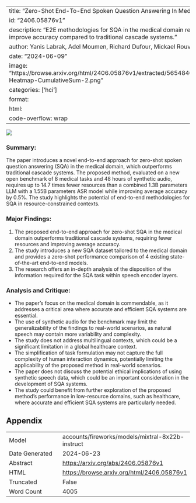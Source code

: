
---
title: "Zero-Shot End-To-End Spoken Question Answering In Medical Domain"
id: "2406.05876v1"
description: "E2E methodologies for SQA in the medical domain require fewer resources and improve accuracy compared to traditional cascade systems."
author: Yanis Labrak, Adel Moumen, Richard Dufour, Mickael Rouvier
date: "2024-06-09"
image: "https://browse.arxiv.org/html/2406.05876v1/extracted/5654846/images/oldLayersWeights-Heatmap-CumulativeSum-2.png"
categories: ['hci']
format:
  html:
    code-overflow: wrap
---

![](https://browse.arxiv.org/html/2406.05876v1/extracted/5654846/images/oldLayersWeights-Heatmap-CumulativeSum-2.png)

### Summary:

The paper introduces a novel end-to-end approach for zero-shot spoken question answering (SQA) in the medical domain, which outperforms traditional cascade systems. The proposed method, evaluated on a new open benchmark of 8 medical tasks and 48 hours of synthetic audio, requires up to 14.7 times fewer resources than a combined 1.3B parameters LLM with a 1.55B parameters ASR model while improving average accuracy by 0.5%. The study highlights the potential of end-to-end methodologies for SQA in resource-constrained contexts.

### Major Findings:

1. The proposed end-to-end approach for zero-shot SQA in the medical domain outperforms traditional cascade systems, requiring fewer resources and improving average accuracy.
2. The study introduces a new SQA dataset tailored to the medical domain and provides a zero-shot performance comparison of 4 existing state-of-the-art end-to-end models.
3. The research offers an in-depth analysis of the disposition of the information required for the SQA task within speech encoder layers.

### Analysis and Critique:

* The paper's focus on the medical domain is commendable, as it addresses a critical area where accurate and efficient SQA systems are essential.
* The use of synthetic audio for the benchmark may limit the generalizability of the findings to real-world scenarios, as natural speech may contain more variability and complexity.
* The study does not address multilingual contexts, which could be a significant limitation in a global healthcare context.
* The simplification of task formulation may not capture the full complexity of human interaction dynamics, potentially limiting the applicability of the proposed method in real-world scenarios.
* The paper does not discuss the potential ethical implications of using synthetic speech data, which could be an important consideration in the development of SQA systems.
* The study could benefit from further exploration of the proposed method's performance in low-resource domains, such as healthcare, where accurate and efficient SQA systems are particularly needed.

## Appendix

|          |          |
|----------|----------|
| Model     | accounts/fireworks/models/mixtral-8x22b-instruct       |
| Date Generated     | 2024-06-23       |
| Abstract | [https://arxiv.org/abs/2406.05876v1](https://arxiv.org/abs/2406.05876v1)        |
| HTML     | [https://browse.arxiv.org/html/2406.05876v1](https://browse.arxiv.org/html/2406.05876v1)       |
| Truncated       | False       |
| Word Count       | 4005       |